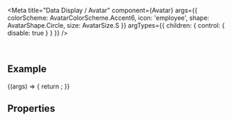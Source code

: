 
<Meta
  title="Data Display / Avatar"
  component={Avatar}
  args={{
    colorScheme: AvatarColorScheme.Accent6,
    icon: 'employee',
    shape: AvatarShape.Circle,
    size: AvatarSize.S
  }}
  argTypes={{
    children: { control: { disable: true } }
  }}
/>

<DocsHeader since="0.9.0" />

<br />

## Example

<Canvas>
  <Story name="Default">
    {(args) => {
      return <Avatar {...args} />;
    }}
  </Story>
</Canvas>

## Properties

<ArgsTable story="." />

<Footer />
